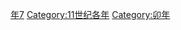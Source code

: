 {{Catnav|頁面分類|历史|歷史時代|年|11世纪各年}}
{{Commons category|1027}}

[[Category:1020年代|年7]]
[[Category:11世纪各年|Category:11世纪各年]]
[[Category:卯年|Category:卯年]]